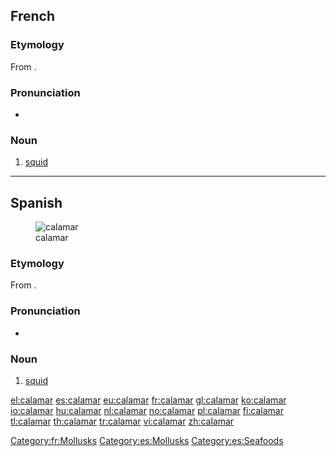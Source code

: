 ==French==

===Etymology===
From {{etyl|grc|fr}} {{term|κάλαμος|tr=kálamos||reed, ink pen}}.

===Pronunciation===
* {{audio|Fr-calamar.ogg|Audio}}

===Noun===
{{fr-noun|m}}

# [[squid]]

[[Category:fr:Mollusks]]

----

==Spanish==
{{wikipedia|lang=es}}
[[Image:Loligo vulgaris.jpg|thumb|calamar]]

===Etymology===
From {{etyl|grc|es}} {{term|κάλαμος|tr=kálamos||reed, ink pen}}.

===Pronunciation===
* {{IPA|/ka.laˈmaɾ/|lang=es}}

===Noun===
{{es-noun|m|pl=calamares}}

# [[squid]]

[[Category:es:Mollusks]]
[[Category:es:Seafoods]]

[[el:calamar]]
[[es:calamar]]
[[eu:calamar]]
[[fr:calamar]]
[[gl:calamar]]
[[ko:calamar]]
[[io:calamar]]
[[hu:calamar]]
[[nl:calamar]]
[[no:calamar]]
[[pl:calamar]]
[[fi:calamar]]
[[tl:calamar]]
[[th:calamar]]
[[tr:calamar]]
[[vi:calamar]]
[[zh:calamar]]